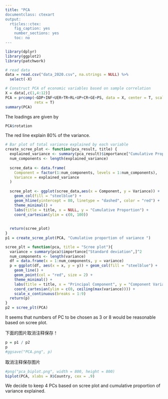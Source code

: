 ```yaml
---
title: "PCA
documentclass: ctexart
output:
  rticles::ctex:
    fig_caption: yes
    number_sections: yes
    toc: no
---
```


```r
library(dplyr)
library(ggplot2)
library(patchwork)
```


```r
# read data
data = read.csv("data_2020.csv", na.strings = NULL) %>%
  select(-X)
```


```r
# Construct PCA of economic variables based on sample correlation
X = data[,c(1,4:12)]
PCA = prcomp(~GDP+INF+UER+TR+RL+UP+CR+GE+PS, data = X, center = T, scale. = T,
             retx = T)
summary(PCA)
```

The loadings are given by

```r
PCA$rotation
```


The red line explain 80% of the variance. 


```r
# Bar plot of total variance explained by each variable
create_scree_plot <- function(pca_result, title) {
  explained_variance <- summary(pca_result)$importance["Cumulative Proportion",]*100
  num_components <- length(explained_variance)
  
  scree_data <- data.frame(
    Component = factor(1:num_components, levels = 1:num_components),
    Variance = explained_variance
  )
  
  scree_plot <- ggplot(scree_data,aes(x = Component, y = Variance)) +
    geom_col(fill = "steelblue") +
    geom_hline(yintercept = 80, linetype = "dashed", color = "red") +
    theme_minimal() +
    labs(title = title, x = NULL, y = "Cumulative Proportion") +
    coord_cartesian(ylim = c(0, 100)) 
    
  
  return(scree_plot)
}
p1 = create_scree_plot(PCA, "Cumulative proportion of variance ")
```

```r
scree_plt = function(pca, title = "Scree plot"){
  variance = summary(pca)$importance["Standard deviation",]^2
  num_components <- length(variance)
  df = data.frame(x = 1:num_components, y = variance)
  p = ggplot(df, aes(x = x, y = y)) + geom_col(fill = "steelblue") + 
    geom_line() + 
    geom_point(col = "red", size = 2) + 
    theme_minimal() +
    labs(title = title, x = "Principal Component", y = "Component Variance") +
    coord_cartesian(ylim = c(0, ceiling(max(variance)))) +
    scale_x_continuous(breaks = 1:9)
  return(p)
}
p2 = scree_plt(PCA)
```



It seems that numbers of PC to be chosen as 3 or 8 would be reasonable based on scree plot.


下面的图片取消注释保存！

```r
p = p1 / p2
p
#ggsave("PCA.png", p)
```

取消注释保存图片

```r
#png("pca_biplot.png", width = 800, height = 800)
biplot(PCA, xlabs = X$Country, cex = .9)
```

We decide to keep 4 PCs based on scree plot and cumulative proportion of variance explained.



